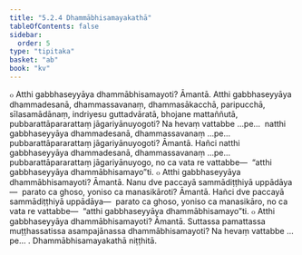 ```yaml
---
title: "5.2.4 Dhammābhisamayakathā"
tableOfContents: false
sidebar:
  order: 5
type: "tipitaka"
basket: "ab"
book: "kv"
---
```



<DynamicBreadcrumb />

<Division number="897" book="kv" bookNo="32" page="444">

<Paragraph number="2749" book="kv">
๐ Atthi gabbhaseyyāya dhammābhisamayoti? Āmantā. Atthi gabbhaseyyāya dhammadesanā, dhammassavanaṃ, dhammasākacchā, paripucchā, sīlasamādānaṃ, indriyesu guttadvāratā, bhojane mattaññutā, pubbarattāpararattaṃ jāgariyānuyogoti? Na hevaṃ vattabbe …pe…  natthi gabbhaseyyāya dhammadesanā, dhammassavanaṃ …pe…  pubbarattāpararattaṃ jāgariyānuyogoti? Āmantā. Hañci natthi gabbhaseyyāya dhammadesanā, dhammassavanaṃ …pe…  pubbarattāpararattaṃ jāgariyānuyogo, no ca vata re vattabbe—  “atthi gabbhaseyyāya dhammābhisamayo”ti.
</Paragraph>

<Paragraph number="2750" book="kv">
๐ Atthi gabbhaseyyāya dhammābhisamayoti? Āmantā. Nanu dve paccayā sammādiṭṭhiyā uppādāya—  parato ca ghoso, yoniso ca manasikāroti? Āmantā. Hañci dve paccayā sammādiṭṭhiyā uppādāya—  parato ca ghoso, yoniso ca manasikāro, no ca vata re vattabbe—  “atthi gabbhaseyyāya dhammābhisamayo”ti.
</Paragraph>

<Paragraph number="2751" book="kv">
๐ Atthi gabbhaseyyāya dhammābhisamayoti? Āmantā. Suttassa pamattassa muṭṭhassatissa asampajānassa dhammābhisamayoti? Na hevaṃ vattabbe …pe… .

</Paragraph>
</Division>

<Paragraph number="2752" type="center" book="kv">
Dhammābhisamayakathā niṭṭhitā.
</Paragraph>